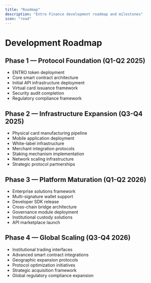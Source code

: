 ```yaml
---
title: "Roadmap"
description: "Entro Finance development roadmap and milestones"
icon: "road"
---
```


# Development Roadmap

## Phase 1 — Protocol Foundation (Q1-Q2 2025)

- ENTRO token deployment
- Core smart contract architecture
- Initial API infrastructure deployment
- Virtual card issuance framework
- Security audit completion
- Regulatory compliance framework

## Phase 2 — Infrastructure Expansion (Q3-Q4 2025)

- Physical card manufacturing pipeline
- Mobile application deployment
- White-label infrastructure
- Merchant integration protocols
- Staking mechanism implementation
- Network scaling infrastructure
- Strategic protocol partnerships

## Phase 3 — Platform Maturation (Q1-Q2 2026)

- Enterprise solutions framework
- Multi-signature wallet support
- Developer SDK release
- Cross-chain bridge architecture
- Governance module deployment
- Institutional custody solutions
- API marketplace launch

## Phase 4 — Global Scaling (Q3-Q4 2026)

- Institutional trading interfaces
- Advanced smart contract integrations
- Geographic expansion protocols
- Protocol optimization initiatives
- Strategic acquisition framework
- Global regulatory compliance expansion

